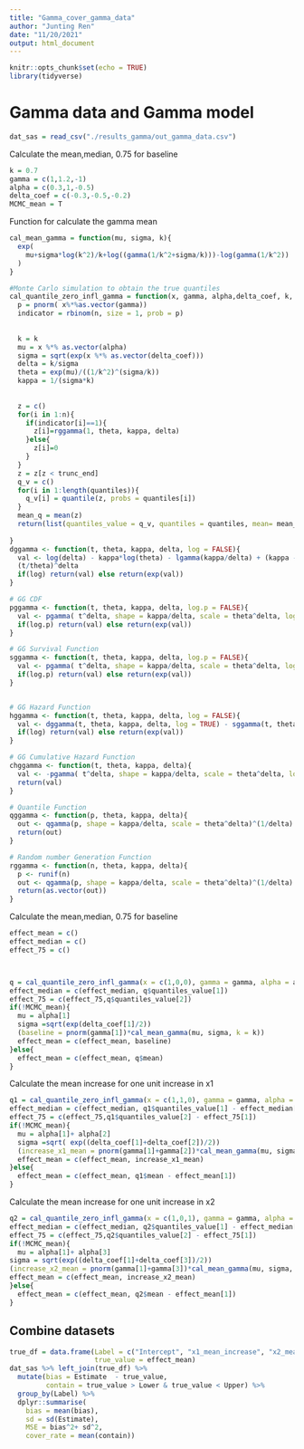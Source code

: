---
title: "Gamma_cover_gamma_data"
author: "Junting Ren"
date: "11/20/2021"
output: html_document
---

```{r setup, include=FALSE}
knitr::opts_chunk$set(echo = TRUE)
library(tidyverse)
```
# Gamma data and Gamma model
```{r}
dat_sas = read_csv("./results_gamma/out_gamma_data.csv")
```


Calculate the mean,median, 0.75 for baseline 
```{r}
k = 0.7
gamma = c(1,1.2,-1)
alpha = c(0.3,1,-0.5)
delta_coef = c(-0.3,-0.5,-0.2)
MCMC_mean = T
```


Function for calculate the gamma mean
```{r}
cal_mean_gamma = function(mu, sigma, k){
  exp(
    mu+sigma*log(k^2)/k+log((gamma(1/k^2+sigma/k)))-log(gamma(1/k^2))
  )
}

#Monte Carlo simulation to obtain the true quantiles
cal_quantile_zero_infl_gamma = function(x, gamma, alpha,delta_coef, k, n =500000, quantiles = c(0.5, 0.75), trunc_end = Inf){
  p = pnorm( x%*%as.vector(gamma))
  indicator = rbinom(n, size = 1, prob = p)
  
  
  k = k
  mu = x %*% as.vector(alpha)
  sigma = sqrt(exp(x %*% as.vector(delta_coef)))
  delta = k/sigma
  theta = exp(mu)/((1/k^2)^(sigma/k))
  kappa = 1/(sigma*k)
  
  
  z = c()
  for(i in 1:n){
    if(indicator[i]==1){
      z[i]=rggamma(1, theta, kappa, delta)
    }else{
      z[i]=0
    }
  }
  z = z[z < trunc_end]
  q_v = c()
  for(i in 1:length(quantiles)){
    q_v[i] = quantile(z, probs = quantiles[i])
  }
  mean_q = mean(z)
  return(list(quantiles_value = q_v, quantiles = quantiles, mean= mean_q))
  
}
dggamma <- function(t, theta, kappa, delta, log = FALSE){
  val <- log(delta) - kappa*log(theta) - lgamma(kappa/delta) + (kappa - 1)*log(t) -
  (t/theta)^delta
  if(log) return(val) else return(exp(val))
}

# GG CDF
pggamma <- function(t, theta, kappa, delta, log.p = FALSE){
  val <- pgamma( t^delta, shape = kappa/delta, scale = theta^delta, log.p = TRUE) 
  if(log.p) return(val) else return(exp(val))
}

# GG Survival Function
sggamma <- function(t, theta, kappa, delta, log.p = FALSE){
  val <- pgamma( t^delta, shape = kappa/delta, scale = theta^delta, log.p = TRUE, lower.tail =  FALSE) 
  if(log.p) return(val) else return(exp(val))
}


# GG Hazard Function
hggamma <- function(t, theta, kappa, delta, log = FALSE){
  val <- dggamma(t, theta, kappa, delta, log = TRUE) - sggamma(t, theta, kappa, delta, log.p = TRUE)
  if(log) return(val) else return(exp(val))
}

# GG Cumulative Hazard Function
chggamma <- function(t, theta, kappa, delta){
  val <- -pgamma( t^delta, shape = kappa/delta, scale = theta^delta, log.p = TRUE, lower.tail =  FALSE) 
  return(val) 
}

# Quantile Function
qggamma <- function(p, theta, kappa, delta){
  out <- qgamma(p, shape = kappa/delta, scale = theta^delta)^(1/delta)
  return(out)
}

# Random number Generation Function
rggamma <- function(n, theta, kappa, delta){
  p <- runif(n)
  out <- qgamma(p, shape = kappa/delta, scale = theta^delta)^(1/delta)
  return(as.vector(out))
}
```

Calculate the mean,median, 0.75 for baseline 
```{r}
effect_mean = c()
effect_median = c()
effect_75 = c()



q = cal_quantile_zero_infl_gamma(x = c(1,0,0), gamma = gamma, alpha = alpha, delta_coef = delta_coef ,k = k, trunc_end = Inf)
effect_median = c(effect_median, q$quantiles_value[1])
effect_75 = c(effect_75,q$quantiles_value[2])
if(!MCMC_mean){
  mu = alpha[1]
  sigma =sqrt(exp(delta_coef[1]/2))
  (baseline = pnorm(gamma[1])*cal_mean_gamma(mu, sigma, k = k))
  effect_mean = c(effect_mean, baseline)
}else{
  effect_mean = c(effect_mean, q$mean)
}

```

Calculate the mean increase for one unit increase in x1
```{r}
q1 = cal_quantile_zero_infl_gamma(x = c(1,1,0), gamma = gamma, alpha = alpha, delta_coef = delta_coef ,k = k, trunc_end = Inf)
effect_median = c(effect_median, q1$quantiles_value[1] - effect_median[1])
effect_75 = c(effect_75,q1$quantiles_value[2] - effect_75[1])
if(!MCMC_mean){
  mu = alpha[1]+ alpha[2]
  sigma =sqrt( exp((delta_coef[1]+delta_coef[2])/2))
  (increase_x1_mean = pnorm(gamma[1]+gamma[2])*cal_mean_gamma(mu, sigma, k = k)-baseline)
  effect_mean = c(effect_mean, increase_x1_mean)
}else{
  effect_mean = c(effect_mean, q1$mean - effect_mean[1])
}
```


Calculate the mean increase for one unit increase in x2
```{r}
q2 = cal_quantile_zero_infl_gamma(x = c(1,0,1), gamma = gamma, alpha = alpha, delta_coef = delta_coef ,k = k,  trunc_end = Inf)
effect_median = c(effect_median, q2$quantiles_value[1] - effect_median[1])
effect_75 = c(effect_75,q2$quantiles_value[2] - effect_75[1])
if(!MCMC_mean){
  mu = alpha[1]+ alpha[3]
sigma = sqrt(exp((delta_coef[1]+delta_coef[3])/2))
(increase_x2_mean = pnorm(gamma[1]+gamma[3])*cal_mean_gamma(mu, sigma, k = k)-baseline)
effect_mean = c(effect_mean, increase_x2_mean)
}else{
  effect_mean = c(effect_mean, q2$mean - effect_mean[1])
}
```


## Combine datasets
```{r}
true_df = data.frame(Label = c("Intercept", "x1_mean_increase", "x2_mean_increase"),
                     true_value = effect_mean)
dat_sas %>% left_join(true_df) %>%
  mutate(bias = Estimate  - true_value,
         contain = true_value > Lower & true_value < Upper) %>%
  group_by(Label) %>% 
  dplyr::summarise(
    bias = mean(bias),
    sd = sd(Estimate),
    MSE = bias^2+ sd^2,
    cover_rate = mean(contain))
```

